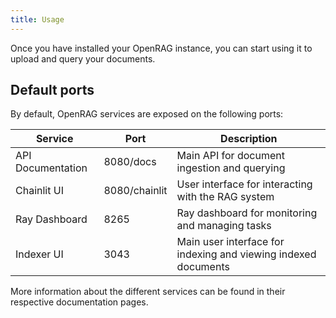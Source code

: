 ```yaml
---
title: Usage
---
```


Once you have installed your OpenRAG instance, you can start using it to upload and query your documents.

## Default ports

By default, OpenRAG services are exposed on the following ports:

| Service           | Port          | Description                                                    |
|-------------------|---------------|----------------------------------------------------------------|
| API Documentation | 8080/docs     | Main API for document ingestion and querying                   |
| Chainlit UI       | 8080/chainlit | User interface for interacting with the RAG system             |
| Ray Dashboard     | 8265          | Ray dashboard for monitoring and managing tasks                |
| Indexer UI        | 3043          | Main user interface for indexing and viewing indexed documents |

More information about the different services can be found in their respective documentation pages.